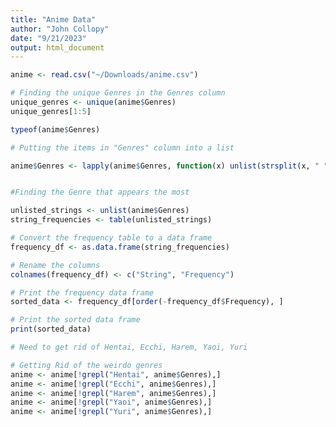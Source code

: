 ```yaml
---
title: "Anime Data"
author: "John Collopy"
date: "9/21/2023"
output: html_document
---
```


```r
anime <- read.csv("~/Downloads/anime.csv")
```


```r
# Finding the unique Genres in the Genres column
unique_genres <- unique(anime$Genres)
unique_genres[1:5]
```

```r
typeof(anime$Genres)
```



```r
# Putting the items in "Genres" column into a list

anime$Genres <- lapply(anime$Genres, function(x) unlist(strsplit(x, " ")))
```

```r
```

```r
#Finding the Genre that appears the most

unlisted_strings <- unlist(anime$Genres)
string_frequencies <- table(unlisted_strings)

# Convert the frequency table to a data frame
frequency_df <- as.data.frame(string_frequencies)

# Rename the columns
colnames(frequency_df) <- c("String", "Frequency")

# Print the frequency data frame
sorted_data <- frequency_df[order(-frequency_df$Frequency), ]

# Print the sorted data frame
print(sorted_data)
```

```r
# Need to get rid of Hentai, Ecchi, Harem, Yaoi, Yuri
```

```r
# Getting Rid of the weirdo genres
anime <- anime[!grepl("Hentai", anime$Genres),]
anime <- anime[!grepl("Ecchi", anime$Genres),]
anime <- anime[!grepl("Harem", anime$Genres),]
anime <- anime[!grepl("Yaoi", anime$Genres),]
anime <- anime[!grepl("Yuri", anime$Genres),]
```



